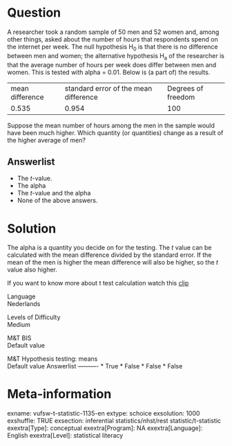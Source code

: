 Question
========
A researcher took a random sample of 50 men and 52 women and, among
other things, asked about the number of hours that respondents spend on
the internet per week. The null hypothesis H<sub>0</sub> is that there
is no difference between men and women; the alternative hypothesis
H<sub>a</sub> of the researcher is that the average number of hours per
week does differ between men and women. This is tested with alpha =
0.01. Below is (a part of) the results.  
  

<table>
<tbody>
<tr class="odd">
<td>mean difference</td>
<td>standard error of the mean difference</td>
<td>Degrees of freedom</td>
</tr>
<tr class="even">
<td>0.535</td>
<td>0.954</td>
<td>100</td>
</tr>
</tbody>
</table>

  
Suppose the mean number of hours among the men in the sample would have
been much higher. Which quantity (or quantities) change as a result of
the higher average of men?

Answerlist
----------
* The *t*-value.
* The alpha
* The *t*-value and the alpha
* None of the above answers.

Solution
========





The alpha is a quantity you decide on for the testing. The *t* value can
be calculated with the mean difference divided by the standard error. If
the mean of the men is higher the mean difference will also be higher,
so the *t* value also higher.   
  
If you want to know more about t test calculation watch this
[clip](https://www.youtube.com/watch?v=A1lLo-np0KU&index=6&list=PLyLpEs0x9Bnl2e68nd7M6lecUqUNu2Sgn)





Language  
Nederlands

Levels of Difficulty  
Medium

M&T BIS  
Default value

M&T Hypothesis testing: means  
Default value
Answerlist
----------
* True
* False
* False
* False

Meta-information
================
exname: vufsw-t-statistic-1135-en
extype: schoice
exsolution: 1000
exshuffle: TRUE
exsection: inferential statistics/nhst/rest statistic/t-statistic
exextra[Type]: conceptual
exextra[Program]: NA
exextra[Language]: English
exextra[Level]: statistical literacy

